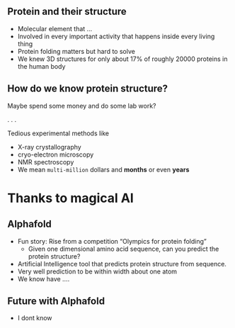 ## Protein and their structure

- Molecular element that ...
- Involved in every important activity that happens inside every living thing
- Protein folding matters but hard to solve
- We knew 3D structures for only about 17% of roughly 20000 proteins in the human body



## How do we know protein structure?

Maybe spend some money and do some lab work?

. . .

Tedious experimental methods like


::: {.incremental}

-  X-ray crystallography 
- cryo-electron microscopy
- NMR spectroscopy
- We mean `multi-million` dollars and **months** or even **years**

:::

# Thanks to magical AI {.highlight}


## Alphafold

- Fun story: Rise from a competition "Olympics for protein folding"
  - Given one dimensional amino acid sequence, can you predict the protein structure?
- Artificial Intelligence tool that predicts protein structure from sequence.
- Very well prediction to be within width about one atom
- We know have ....

## Future with Alphafold

- I dont know

